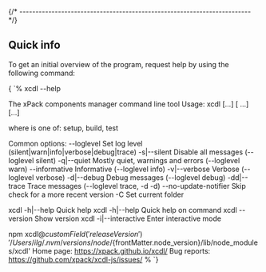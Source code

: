 



{/* ------------------------------------------------------------------------ */}

<Cli nodeVersion={props.nodeVersion}/>

## Quick info

To get an initial overview of the program,
request help by using the following command:

<CodeBlock language="console"> {
`% xcdl --help

The xPack components manager command line tool
Usage: xcdl <command> [<subcommand>...] [<options> ...] [<args>...]

where <command> is one of:
  setup, build, test

Common options:
  --loglevel <level>     Set log level (silent|warn|info|verbose|debug|trace)
  -s|--silent            Disable all messages (--loglevel silent)
  -q|--quiet             Mostly quiet, warnings and errors (--loglevel warn)
  --informative          Informative (--loglevel info)
  -v|--verbose           Verbose (--loglevel verbose)
  -d|--debug             Debug messages (--loglevel debug)
  -dd|--trace            Trace messages (--loglevel trace, -d -d)
  --no-update-notifier   Skip check for a more recent version
  -C <folder>            Set current folder

xcdl -h|--help           Quick help
xcdl <command> -h|--help Quick help on command
xcdl --version           Show version
xcdl -i|--interactive    Enter interactive mode

npm xcdl@${customField('releaseVersion')} '/Users/ilg/.nvm/versions/node/${frontMatter.node_version}/lib/node_modules/xcdl'
Home page: <https://xpack.github.io/xcdl/>
Bug reports: <https://github.com/xpack/xcdl-js/issues/>
%
`} </CodeBlock>
